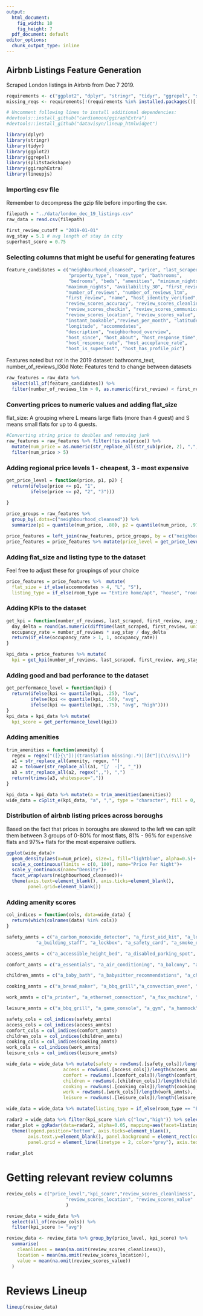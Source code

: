 ---
output:
  html_document: 
    fig_width: 10
    fig_height: 7
  pdf_document: default
editor_options: 
  chunk_output_type: inline
---
## Airbnb Listings Feature Generation
Scraped London listings in Airbnb from Dec 7 2019.

```{r}
requirements <- c("ggplot2", "dplyr", "stringr", "tidyr", "ggrepel", "splitstackshape", "devtools", "lineupjs")
missing_reqs <- requirements[!(requirements %in% installed.packages()[,"Package"])]

# Uncomment following lines to install additional dependencies:
#devtools::install_github("cardiomoon/ggiraphExtra")
#devtools::install_github("datavisyn/lineup_htmlwidget")
```


```{r}
library(dplyr)
library(stringr)
library(tidyr)
library(ggplot2)
library(ggrepel)
library(splitstackshape)
library(ggiraphExtra)
library(lineupjs)
```

### Importing csv file
Remember to decompress the gzip file before importing the csv.
```{r}
filepath = "../data/london_dec_19_listings.csv"
raw_data = read.csv(filepath)

first_review_cutoff = "2019-01-01"
avg_stay = 5.1 # avg length of stay in city
superhost_score = 0.75
```

### Selecting columns that might be useful for generating features
```{r}
feature_candidates = c("neighbourhood_cleansed", "price", "last_scraped",
                       "property_type", "room_type", "bathrooms",
                       "bedrooms", "beds", "amenities", "minimum_nights",
                      "maximum_nights", "availability_30", "first_review",
                      "number_of_reviews", "number_of_reviews_ltm",
                      "first_review", "name", "host_identity_verified",
                      "review_scores_accuracy", "review_scores_cleanliness",
                      "review_scores_checkin", "review_scores_communication",
                      "review_scores_location", "review_scores_value",
                      "instant_bookable","reviews_per_month", "latitude",
                      "longitude", "accommodates",
                      "description", "neighborhood_overview",
                      "host_since", "host_about", "host_response_time",
                      "host_response_rate", "host_acceptance_rate",
                      "host_is_superhost", "host_has_profile_pic")
```
Features noted but not in the 2019 dataset: bathrooms_text, number_of_reviews_l30d
Note: Features tend to change between  datasets

```{r}
raw_features = raw_data %>% 
  select(all_of(feature_candidates)) %>% 
  filter(number_of_reviews_ltm > 0, as.numeric(first_review) < first_review_cutoff)
```

### Converting prices to numeric values and adding flat_size
flat_size: A grouping where L means large flats (more than 4 guest) and S means small flats for up to 4 guests.
```{r}
#Converting string price to doubles and removing junk
raw_features = raw_features %>% filter(!is.na(price)) %>%
  mutate(num_price = as.numeric(str_replace_all(str_sub(price, 2), ",", "")) / accommodates) %>%
  filter(num_price > 5)
```

### Adding regional price levels 1 - cheapest, 3 - most expensive
```{r}
get_price_level = function(price, p1, p2) {
  return(ifelse(price <= p1, "1",
         ifelse(price <= p2, "2", "3")))
         
}

price_groups = raw_features %>% 
  group_by(.dots=c("neighbourhood_cleansed")) %>%
  summarize(p1 = quantile(num_price, .80), p2 = quantile(num_price, .97))

price_features = left_join(raw_features, price_groups, by = c("neighbourhood_cleansed"))
price_features = price_features %>% mutate(price_level = get_price_level(num_price, p1, p2))
```

### Adding flat_size and listing type to the dataset
Feel free to adjust these for groupings of your choice
```{r}
price_features = price_features %>%  mutate(
  flat_size = if_else(accommodates > 4, "L", "S"),
  listing_type = if_else(room_type == "Entire home/apt", "house", "room"))
```

### Adding KPIs to the dataset
```{r}
get_kpi = function(number_of_reviews, last_scraped, first_review, avg_stay) {
  day_delta = round(as.numeric(difftime(last_scraped, first_review, units="days")))
  occupancy_rate = number_of_reviews * avg_stay / day_delta
  return(if_else(occupancy_rate > 1, 1, occupancy_rate))
}

kpi_data = price_features %>% mutate(
  kpi = get_kpi(number_of_reviews, last_scraped, first_review, avg_stay))
```

### Adding good and bad perforance to the dataset
```{r}
get_performance_level = function(kpi) {
  return(ifelse(kpi <= quantile(kpi, .25), "low",
         ifelse(kpi <= quantile(kpi, .50), "avg",
         ifelse(kpi <= quantile(kpi, .75), "avg", "high"))))
}
kpi_data = kpi_data %>% mutate(
  kpi_score = get_performance_level(kpi))
```

### Adding amenities
```{r}
trim_amenities = function(amenity) {
  regex = regex("([}{\"])|(translation missing:.*)|[â€™]|(\\(s\\))")
  a1 = str_replace_all(amenity, regex, "")
  a2 = tolower(str_replace_all(a1, "[/  -]", "_"))
  a3 = str_replace_all(a2, regex(",,"), ",")
  return(trimws(a3, whitespace=","))
}

kpi_data = kpi_data %>% mutate(a = trim_amenities(amenities))
wide_data = cSplit_e(kpi_data, "a", ",", type = "character", fill = 0, drop = F)
```

### Distribution of airbnb listing prices across boroughs
Based on the fact that prices in boroughs are skewed to the left we can split them between 3 groups of 0-80% for most flats, 81% - 96% for expensive flats and 97%+ flats for the most expensive outliers.
```{r}
ggplot(wide_data)+
  geom_density(aes(x=num_price), size=1, fill="lightblue", alpha=0.5)+
  scale_x_continuous(limits = c(0, 100), name="Price Per Night")+
  scale_y_continuous(name="Density")+
  facet_wrap(vars(neighbourhood_cleansed))+
  theme(axis.text=element_blank(), axis.ticks=element_blank(),
        panel.grid=element_blank())
```
### Adding amenity scores
```{r}
col_indices = function(cols, data=wide_data) {
  return(which(colnames(data) %in% cols))
}

safety_amnts = c("a_carbon_monoxide_detector", "a_first_aid_kit", "a_lock_on_bedroom_door",
           "a_building_staff", "a_lockbox", "a_safety_card", "a_smoke_detector", "a_fire_extinguisher", "a_fireplace_guards", "a_window_guards", "a_accessible_height_toilet", "a_fixed_grab_bars_for_shower", "a_step_free_shower")

access_amnts = c("a_accessible_height_bed", "a_disabled_parking_spot", "a_fixed_grab_bars_for_toilet", "a_no_stairs_or_steps_to_enter", "a_wheelchair_accessible", "a_building_staff", "a_ground_floor_access")

comfort_amnts = c("a_essentials", "a_air_conditioning", "a_balcony", "a_bidet", "a_buzzer_wireless_intercom", "a_ceiling_fan", "a_central_air_conditioning", "a_dryer", "a_heat_lamps", "a_iron", "a_jetted_tub", "a_long_term_stays_allowed", "a_memory_foam_mattress", "a_rain_shower", "a_room_darkening_shades", "a_24_hour_check_in", "a_air_purifier", "a_extra_space_around_bed", "a_heated_floors", "a_hot_tub", "a_luggage_dropoff_allowed", "a_patio_or_balcony", "a_terrace")

children_amnts = c("a_baby_bath", "a_babysitter_recommendations", "a_childrens_books_and_toys", "a_crib", "a_family_kid_friendly", "a_baby_monitor")

cooking_amnts = c("a_bread_maker", "a_bbq_grill","a_convection_oven", "a_dishwasher", "a_gas_oven", "a_kitchen", "a_mini_fridge", "a_steam_oven", "a_stove", "a_breakfast", "a_coffee_maker", "a_cooking_basics", "a_dishes_and_silverware", "a_espresso_machine", "a_full_kitchen", "a_microwave", "a_oven", "a_wine_cooler")

work_amnts = c("a_printer", "a_ethernet_connection", "a_fax_machine", "a_high_resolution_computer_monitor", "a_internet", "a_wifi")

leisure_amnts = c("a_bbq_grill", "a_game_console", "a_gym", "a_hammock", "a_indoor_fireplace", "a_pool", "a_sauna", "a_shared_pool", "a_smart_tv", "a_sound_system", "a_tennis_court", "a_amazon_echo", "a_cable_tv", "a_dvd_player", "a_exercise_equipment", "a_fire_pit", "a_garden_or_backyard", "a_hbo_go", "a_internet", "a_netflix", "a_projector_and_screen", "a_shared_gym",  "a_suitable_for_events", "a_tv", "a_wifi")

safety_cols = col_indices(safety_amnts)
access_cols = col_indices(access_amnts)
comfort_cols = col_indices(comfort_amnts)
children_cols = col_indices(children_amnts)
cooking_cols = col_indices(cooking_amnts)
work_cols = col_indices(work_amnts)
leisure_cols = col_indices(leisure_amnts)

wide_data = wide_data %>% mutate(safety = rowSums(.[safety_cols])/length(safety_amnts),
                     access = rowSums(.[access_cols])/length(access_amnts),
                     comfort = rowSums(.[comfort_cols])/length(comfort_amnts),
                     children = rowSums(.[children_cols])/length(children_amnts),
                     cooking = rowSums(.[cooking_cols])/length(cooking_amnts),
                     work = rowSums(.[work_cols])/length(work_amnts),
                     leisure = rowSums(.[leisure_cols])/length(leisure_amnts))
```


```{r}
wide_data = wide_data %>% mutate(listing_type = if_else(room_type == "Entire home/apt", "house", "room"))

radar2 = wide_data %>% filter(kpi_score %in% c("low","high")) %>% select(listing_type, kpi_score, safety, access, comfort, children, cooking, work, leisure)
radar_plot = ggRadar(data=radar2, alpha=0.05, mapping=aes(facet=listing_type, color=kpi_score), size=3)+
  theme(legend.position="bottom", axis.ticks=element_blank(),
        axis.text.y=element_blank(), panel.background = element_rect(color="black", fill="white"),
        panel.grid = element_line(linetype = 2, color="grey"), axis.text.x=element_text(face="bold", size=12))
              
radar_plot
```

# Getting relevant review columns
```{r}
review_cols = c("price_level","kpi_score","review_scores_cleanliness",
                      "review_scores_location", "review_scores_value"
                      )

review_data = wide_data %>% 
  select(all_of(review_cols)) %>% 
  filter(kpi_score != "avg")

review_data <- review_data %>% group_by(price_level, kpi_score) %>% 
  summarise(
    cleanliness = mean(na.omit(review_scores_cleanliness)),
    location = mean(na.omit(review_scores_location)),
    value = mean(na.omit(review_scores_value))
  )
```

# Reviews Lineup
```{r}
lineup(review_data)
```

